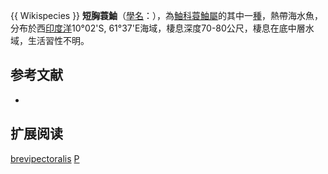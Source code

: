 {{Speciesbox
| image = 
| image_width = 250px
| status = NE
| status_system = IUCN3.1
| genus = Pterois
| species = brevipectoralis
| authority =  [[Mandrytsa|Mandrytsa]], 2002 
| synonyms = 
}}{{ Wikispecies }}
'''短胸蓑鮋'''（[[學名|學名]]：{{lang|la|''Pterois brevipectoralis''}}），為[[鮋科|鮋科]][[蓑鮋屬|蓑鮋屬]]的其中一[[種|種]]，熱帶海水魚，分布於西[[印度洋|印度洋]]10°02'S, 61°37'E海域，棲息深度70-80公尺，棲息在底中層水域，生活習性不明。
==参考文献==
*{{FishBase_species|genus=Pterois|species=brevipectoralis|year=2014|month=6}}

== 扩展阅读 ==
{{refbegin}}
{{commons-inline|Pterois brevipectoralis}}
{{wikispecies-inline|Pterois brevipectoralis}}
{{refend}}
{{Taxonbar|from=Q6428693}}

[[Category:蓑鮋屬|brevipectoralis]]
[[Category:2002年描述的魚類|P]]


{{鮋形目小作品}}